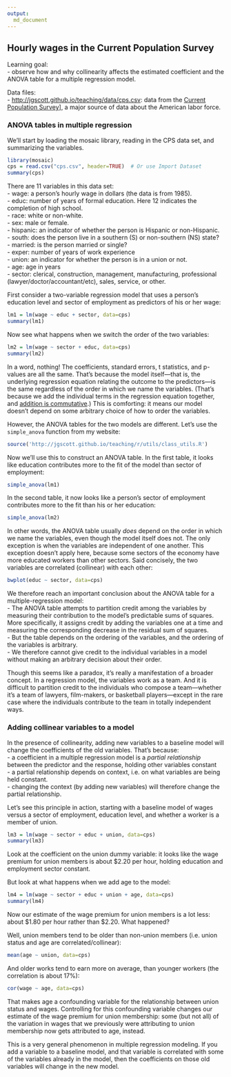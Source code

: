 ```yaml
---
output:
  md_document
---
```


## Hourly wages in the Current Population Survey

Learning goal:  
- observe how and why collinearity affects the estimated coefficient and the ANOVA table for a multiple regression model.  


Data files:  
- [http://jgscott.github.io/teaching/data/cps.csv](cps.csv): data from the [Current Population Survey](http://www.census.gov/cps/)], a major source of data about the American labor force.


### ANOVA tables in multiple regression  

We'll start by loading the mosaic library, reading in the CPS data set, and summarizing the variables.
```r
library(mosaic)
cps = read.csv("cps.csv", header=TRUE)  # Or use Import Dataset
summary(cps)
```

There are 11 variables in this data set:  
- wage: a person's hourly wage in dollars (the data is from 1985).  
- educ: number of years of formal education.  Here 12 indicates the completion of high school.  
- race: white or non-white.      
- sex: male or female.  
- hispanic: an indicator of whether the person is Hispanic or non-Hispanic.  
- south: does the person live in a southern (S) or non-southern (NS) state?  
- married: is the person married or single?  
- exper: number of years of work experience  
- union: an indicator for whether the person is in a union or not.  
- age: age in years  
- sector: clerical, construction, management, manufacturing, professional (lawyer/doctor/accountant/etc), sales, service, or other.


First consider a two-variable regression model that uses a person's education level and sector of employment as predictors of his or her wage:
```r
lm1 = lm(wage ~ educ + sector, data=cps)
summary(lm1)
```

Now see what happens when we switch the order of the two variables:
```r
lm2 = lm(wage ~ sector + educ, data=cps)
summary(lm2)
```

In a word, nothing!  The coefficients, standard errors, t statistics, and p-values are all the same.  That's because the model itself---that is, the underlying regression equation relating the outcome to the predictors---is the same regardless of the order in which we name the variables.  (That's because we add the individual terms in the regression equation together, and [addition is commutative](http://en.wikipedia.org/wiki/Commutative_property).)  This is comforting: it means our model doesn't depend on some arbitrary choice of how to order the variables.

However, the ANOVA tables for the two models are different.  Let's use the `simple_anova` function from my website:
```r
source('http://jgscott.github.io/teaching/r/utils/class_utils.R')
```

Now we'll use this to construct an ANOVA table.  In the first table, it looks like education contributes more to the fit of the model than sector of employment:
```r
simple_anova(lm1)
```

In the second table, it now looks like a person's sector of employment contributes more to the fit than his or her education:
```r
simple_anova(lm2)
```

In other words, the ANOVA table usually *does* depend on the order in which we name the variables, even though the model itself does not.  The only exception is when the variables are independent of one another.  This exception doesn't apply here, because some sectors of the economy have more educated workers than other sectors.  Said concisely, the two variables are correlated (collinear) with each other:  
```r
bwplot(educ ~ sector, data=cps)
```

We therefore reach an important conclusion about the ANOVA table for a multiple-regression model:   
- The ANOVA table attempts to partition credit among the variables by measuring their contribution to the model's predictable sums of squares.   More specifically, it assigns credit by adding the variables one at a time and measuring the corresponding decrease in the residual sum of squares.   
- But the table depends on the ordering of the variables, and the ordering of the variables is arbitrary.  
-  We therefore cannot give credit to the individual variables in a model without making an arbitrary decision about their order.  

Though this seems like a paradox, it's really a manifestation of a broader concept.  In a regression model, the variables work as a team.  And it is difficult to partition credit to the individuals who compose a team---whether it's a team of lawyers, film-makers, or basketball players---except in the rare case where the individuals contribute to the team in totally independent ways.  


### Adding collinear variables to a model   

In the presence of collinearity, adding new variables to a baseline model will change the coefficients of the old variables.  That's because:  
- a coefficient in a multiple regression model is a _partial relationship_ between the predictor and the response, holding other variables constant  
- a partial relationship depends on context, i.e. on what variables are being held constant.  
- changing the context (by adding new variables) will therefore change the partial relationship.  


Let's see this principle in action, starting with a baseline model of wages versus a sector of employment, education level, and whether a worker is a member of union.  
```r
lm3 = lm(wage ~ sector + educ + union, data=cps)
summary(lm3)
```

Look at the coefficient on the union dummy variable: it looks like the wage premium for union members is about $2.20 per hour, holding education and employment sector constant.  

But look at what happens when we add age to the model:  
```r
lm4 = lm(wage ~ sector + educ + union + age, data=cps)
summary(lm4)
```

Now our estimate of the wage premium for union members is a lot less: about \$1.80 per hour rather than \$2.20.  What happened?

Well, union members tend to be older than non-union members (i.e. union status and age are correlated/collinear):  
```r
mean(age ~ union, data=cps)
```

And older works tend to earn more on average, than younger workers (the correlation is about 17%):  
```r
cor(wage ~ age, data=cps)
```

That makes age a confounding variable for the relationship between union status and wages.  Controlling for this confounding variable changes our estimate of the wage premium for union membership: some (but not all) of the variation in wages that we previously were attributing to union membership now gets attributed to age, instead.  

This is a very general phenomenon in multiple regression modeling.  If you add a variable to a baseline model, and that variable is correlated with some of the variables already in the model, then the coefficients on those old variables will change in the new model.   